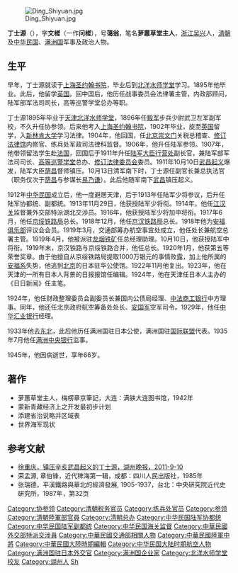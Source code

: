 [[File:Ding_Shiyuan.jpg|thumb]]

'''丁士源'''（{{bd|1879年||1945年|}}），字'''文槎'''（一作'''问槎'''），号'''蔼翁'''，笔名'''萝蕙草堂主人'''，[[浙江|浙江]][[吴兴|吴兴]]人，[[清朝|清朝]]及[[中华民国|中华民国]]、[[满洲国|满洲国]]军事及政治人物。

==生平==
早年，丁士源就读于[[上海|上海]][[圣约翰书院|圣约翰书院]]，毕业后到[[北洋水师学堂|北洋水师学堂]]学习。1895年他毕业。此后，他留学[[英国|英国]]。回中国后，他历任战事委员会法律署主管，内政部顾问，陆军部军法司司长，高等巡警学堂总办等职。

丁士源1895年毕业于[[天津|天津]][[北洋水师学堂|北洋水师学堂]]，1896年任[[毅军|毅军]]步兵少尉武卫左军副军校，不久升任协参领。后来他考入[[上海|上海]][[圣约翰书院|圣约翰书院]]，1902年毕业，旋至[[英国|英国]]留学，入[[新林肯大学|新林肯大学]]学习法律。1904年，他回国，任[[北京|北京]][[崇文门|崇文门]]关税总稽查、[[修订法律馆|修订法律馆]]内修官、练兵处军政司法律科监督。1906年，他升任陆军参领。1907年，他带领留法学生赴[[法国|法国]]，回国后于1911年升任[[陆军大臣行营处|陆军大臣行营处]]副长官，兼陆军部军法司司长、[[高等巡警学堂|高等巡警学堂]]总办、[[修订法律委员会|修订法律委员会]]委员。1911年10月10日[[武昌起义|武昌起义]]爆发，陆军大臣[[荫昌|荫昌]]督师镇压。10月13日清军南下时，丁士源任副官长兼总执法官（职务仅次于[[荫昌|荫昌]]与参谋长[[易乃谦|易乃谦]]）。此后他随军南下[[武昌|武昌]]镇压起义。

1912年[[中华民国|中华民国]]成立后，他一度避居天津，后于1913年任陆军少将参议，后升任陆军协都统、副都统。1913年11月29日，他获授陆军少将衔。1914年，他任[[江汉关|江汉关]]监督兼外交部特派湖北交涉员。1916年，他获授陆军少将加中将衔。1917年6月，他任[[京绥铁路局|京绥铁路局]]总长。1918年12月，他任[[京汉铁路局|京汉铁路局]]总长。1918年他为[[安福俱乐部|安福俱乐部]]评议会会员。1919年3月，交通部筹办航空事宜处成立，他任处长兼航空总署主管。1919年4月，他被派驻[[龙烟铁矿|龙烟铁矿]]任总经理助理。10月10日，他获授陆军中将衔。1919年末，京汉铁路与京绥铁路合并，他任总长。1920年1月，他获第五等荣誉奖章。由于他擅自从京绥铁路局提取1000万银元的事情败露，加上他所属的[[安福系|安福系]]失势，他逃到[[北京|北京]]的日本驻华公使馆。1922年11月他复出。1923年，他在天津的一所有日本人背景的日报报馆任编辑。1924年，他在天津任日本人主办的《日日新闻》任主笔。

1924年，他任财政整理委员会副委员长兼国内公债局经理、[[中法商工银行|中法商工银行]]中方理事。同年，他还任北京政府航空筹备处处长、[[安国军|安国军]]空军司令。1929年，他任[[中华汇业银行|中华汇业银行]]经理。

1933年他去[[中国东北|东北]]，此后他历任满洲国驻日本公使，满洲国驻[[国际联盟|国际联盟]]代表。1935年7月他任[[满洲中央银行|满洲中央银行]]监事。

1945年，他因病逝世，享年66岁。

==著作==
*萝蕙草堂主人，梅楞章京筆記，大连：满铁大连图书馆，1942年
*蒙新青藏经济上之开发最初步计划
*添建省治说略并区域表
*世界海军现状

==参考文献==
*[https://archive.is/20130426141111/http://www.hzwenxue.com/News_View.asp?NewsID=3419 徐重庆，镇压辛亥武昌起义的丁士源，湖州晚报，2011-9-10]
*荣孟源, 章伯锋，近代稗海第一辑，成都：四川人民出版社，1985年
*张瑞德，平漢鐵路與華北的經濟發展, 1905-1937，台北：中央硏究院近代史硏究所，1987年，第32页

{{DEFAULTSORT:Ding丁}}
[[Category:协参领|Category:协参领]]
[[Category:清朝税务官员|Category:清朝税务官员]]
[[Category:练兵处官员|Category:练兵处官员]]
[[Category:参领|Category:参领]]
[[Category:清朝陸軍部官員|Category:清朝陸軍部官員]]
[[Category:清朝总办|Category:清朝总办]]
[[Category:中华民国陆军协都统|Category:中华民国陆军协都统]]
[[Category:中华民国陆军副都统|Category:中华民国陆军副都统]]
[[Category:中华民国海关监督|Category:中华民国海关监督]]
[[Category:中華民國外交部特派交涉員|Category:中華民國外交部特派交涉員]]
[[Category:中華民國交通部相關人物|Category:中華民國交通部相關人物]]
[[Category:中華民國陸軍中將|Category:中華民國陸軍中將]]
[[Category:中華民國大陸時期編輯|Category:中華民國大陸時期編輯]]
[[Category:中华民国大陆时期航空人物|Category:中华民国大陆时期航空人物]]
[[Category:满洲国驻日本外交官|Category:满洲国驻日本外交官]]
[[Category:满洲国企业家|Category:满洲国企业家]]
[[Category:北洋水师学堂校友|Category:北洋水师学堂校友]]
[[Category:湖州人|Category:湖州人]]
[[Category:丁姓|Sh]]